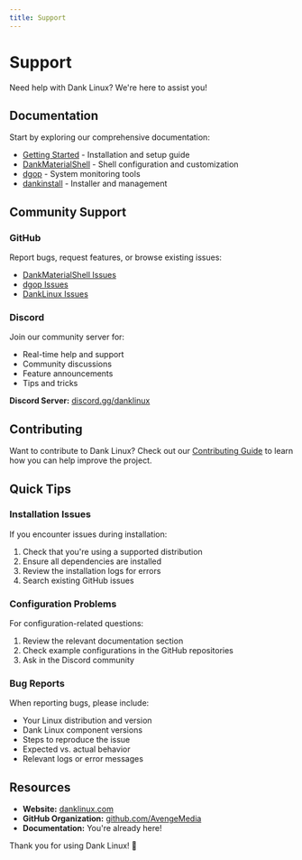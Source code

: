 ```yaml
---
title: Support
---
```


# Support

Need help with Dank Linux? We're here to assist you!

## Documentation

Start by exploring our comprehensive documentation:

- [Getting Started](/docs/getting-started) - Installation and setup guide
- [DankMaterialShell](/docs/dankmaterialshell/overview) - Shell configuration and customization
- [dgop](/docs/dgop) - System monitoring tools
- [dankinstall](/docs/dankinstall) - Installer and management

## Community Support

### GitHub

Report bugs, request features, or browse existing issues:

- [DankMaterialShell Issues](https://github.com/AvengeMedia/DankMaterialShell/issues)
- [dgop Issues](https://github.com/AvengeMedia/dgop/issues)
- [DankLinux Issues](https://github.com/AvengeMedia/DankLinux/issues)

### Discord

Join our community server for:
- Real-time help and support
- Community discussions
- Feature announcements
- Tips and tricks

**Discord Server:** [discord.gg/danklinux](https://discord.gg/danklinux)

## Contributing

Want to contribute to Dank Linux? Check out our [Contributing Guide](/docs/contributing) to learn how you can help improve the project.

## Quick Tips

### Installation Issues

If you encounter issues during installation:

1. Check that you're using a supported distribution
2. Ensure all dependencies are installed
3. Review the installation logs for errors
4. Search existing GitHub issues

### Configuration Problems

For configuration-related questions:

1. Review the relevant documentation section
2. Check example configurations in the GitHub repositories
3. Ask in the Discord community

### Bug Reports

When reporting bugs, please include:

- Your Linux distribution and version
- Dank Linux component versions
- Steps to reproduce the issue
- Expected vs. actual behavior
- Relevant logs or error messages

## Resources

- **Website:** [danklinux.com](https://danklinux.com)
- **GitHub Organization:** [github.com/AvengeMedia](https://github.com/AvengeMedia)
- **Documentation:** You're already here!

Thank you for using Dank Linux! 🚀
